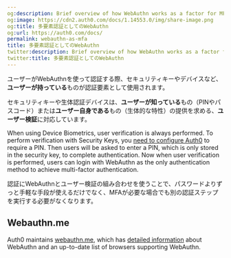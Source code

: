```yaml
---
og:description: Brief overview of how WebAuthn works as a factor for MFA
og:image: https://cdn2.auth0.com/docs/1.14553.0/img/share-image.png
og:title: 多要素認証としてのWebAuthn
og:url: https://auth0.com/docs/
permalink: webauthn-as-mfa
title: 多要素認証としてのWebAuthn
twitter:description: Brief overview of how WebAuthn works as a factor for MFA
twitter:title: 多要素認証としてのWebAuthn
---
```


ユーザーがWebAuthnを使って認証する際、セキュリティキーやデバイスなど、**ユーザーが持っている**ものが認証要素として使用されます。

セキュリティキーや生体認証デバイスは、**ユーザーが知っている**もの（PINやパスコード）または**ユーザー自身である**もの（生体的な特性）の提供を求める、**ユーザー検証**に対応しています。

When using Device Biometrics, user verification is always performed. To perform verification with Security Keys, you [need to configure Auth0](/docs/secure/multi-factor-authentication/fido-authentication-with-webauthn/configure-webauthn-security-keys-for-mfa) to require a PIN. Then users will be asked to enter a PIN, which is only stored in the security key, to complete authentication. Now when user verification is performed, users can login with WebAuthn as the only authentication method to achieve <Tooltip tip="Multi-factor authentication (MFA): User authentication process that uses a factor in addition to username and password such as a code via SMS." cta="View Glossary" href="/docs/glossary?term=multi-factor+authentication">multi-factor authentication</Tooltip>.

認証にWebAuthnとユーザー検証の組み合わせを使うことで、パスワードよりずっと手軽な手段が使えるだけでなく、MFAが必要な場合でも別の認証ステップを実行する必要がなくなります。

## Webauthn.me

Auth0 maintains [webauthn.me](https://a0.to/webauthme-auth0-docs), which has [detailed information](https://webauthn.me/introduction) about WebAuthn and an up-to-date list of browsers supporting WebAuthn.